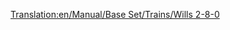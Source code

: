 [[Translation:en/Manual/Base Set/Trains/Wills 2-8-0]]
{{nl/Treinen|Naam=Wills 2-8-0
|Afbeelding=[[File:en/Wills280.png]]
|Kosten=£16,406 ($32.812)
|Snelheid=88 km/h (55 mph)
|Gewicht=145 t
|Kracht=1,100 hp (820 kW)
|Onderhoudskosten=£2,132 ($4.264)
|Ontworpen=1945
|Levensduur=21
|Capaciteit=n.v.t.
|Omschrijving=De enige stoomlocomotief die beschikbaar is in het subarctische en subtropische klimaat.
|Real-life=Er bestaan verschillende soorten 2-8-0 treinen. Het is nog niet bekend op welke versie de Transport Tycoon versie gebaseerd is.<br/>
Verschillende 2-8-0: http://www.lner.info/locos/O/o.shtml (EN) http://www.lner.info/locos/P/p.shtml (EN)
}}